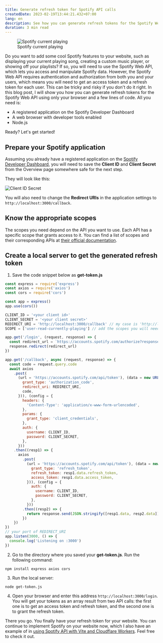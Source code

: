 ```yaml
---
title: Generate refresh token for Spotify API calls
createdDate: 2023-02-19T13:44:21.432+07:00
lang: en
description: See how you can generate refresh tokens for the Spotify Web API using your browser and Node.js. Learn how to use the Spotify Developer Dashboard, scopes, and code snippets to access Spotify data on your website.
duration: 3 min read
---
```


<figure class="pt-5">
  <img src={spotifyCurrentPlaying.src} alt="Spotify current playing" class="shadow rounded-lg" />
  <figcaption class="text-center">
    Spotify current playing
  </figcaption>
</figure>

Do you want to add some cool Spotify features to your website, such as displaying your current playing song, creating a custom music player, or showing off your playlists? If so, you will need to use the Spotify Web API, which lets you access and manipulate Spotify data. However, the Spotify Web API requires authentication and authorization from both you and your users, which means you will need to get an access token and a refresh token for each user. This can be tricky and risky if you don't do it right. In this blog post, I will show you how you can generate refresh tokens for the Spotify Web API using only your browser and a few lines of code. All you need is:

- A registered application on the Spotify Developer Dashboard
- A web browser with developer tools enabled
- Node.js

Ready? Let's get started!

## Prepare your Spotify application

Assuming you already have a registered application on the [Spotify Developer Dashboard](https://developer.spotify.com), you will need to save the **Client ID** and **Client Secret** from the Overview page somewhere safe for the next step.

They will look like this:

<Image src={clientIdSecret} alt="Client ID Secret" class="shadow rounded-lg" />

You will also need to change the **Redirect URIs** in the application settings to `http://localhost:3000/callback`.

## Know the appropriate scopes

The scopes you need depend on the API you want to use. Each API has a specific scope that grants access to it. You can find a list of scopes and their corresponding APIs at [their official documentation](https://developer.spotify.com/documentation/general/guides/authorization/scopes/).

## Create a local server to get the generated refresh token

1. Save the code snippet below as **get-token.js**

```javascript title="get-token.js" showLineNumbers
const express = require('express')
const axios = require('axios')
const cors = require('cors')

const app = express()
app.use(cors())

CLIENT_ID = '<your client id>'
CLIENT_SECRET = '<your client secret>'
REDIRECT_URI = 'http://localhost:3000/callback' // my case is 'http://localhost:3000/callback'
SCOPE = ['user-read-currently-playing'] // add the scopes you will need for your API calls

app.get('/login', (request, response) => {
  const redirect_url = `https://accounts.spotify.com/authorize?response_type=code&client_id=${CLIENT_ID}&scope=${SCOPE}&state=123456&redirect_uri=${REDIRECT_URI}&prompt=consent`
  response.redirect(redirect_url)
})

app.get('/callback', async (request, response) => {
  const code = request.query.code
  await axios
    .post(
      (url = 'https://accounts.spotify.com/api/token'), (data = new URLSearchParams({
        grant_type: 'authorization_code',
        redirect_uri: REDIRECT_URI,
        code,
      })), (config = {
        headers: {
          'Content-Type': 'application/x-www-form-urlencoded',
        },
        params: {
          grant_type: 'client_credentials',
        },
        auth: {
          username: CLIENT_ID,
          password: CLIENT_SECRET,
        },
      }))
    .then((resp1) => {
      axios
        .post(
          (url = 'https://accounts.spotify.com/api/token'), (data = new URLSearchParams({
            grant_type: 'refresh_token',
            refresh_token: resp1.data.refresh_token,
            access_token: resp1.data.access_token,
          })), (config = {
            auth: {
              username: CLIENT_ID,
              password: CLIENT_SECRET,
            },
          }))
        .then((resp2) => {
          return response.send(JSON.stringify([resp1.data, resp2.data]))
        })
    })
})
// your port of REDIRECT_URI
app.listen(3000, () => {
  console.log('Listening on :3000')
})
```

2. Go to the directory where you saved your **get-token.js**. Run the following command:

```shell
npm install express axios cors
```

3. Run the local server:

```shell
node get-token.js
```

4. Open your browser and enter this address `http://localhost:3000/login`. You will get your tokens as an array result from two API calls: the first one is to get an access token and refresh token, and the second one is to grant the refresh token.

There you go. You finally have your refresh token for your website. You can continue to implement Spotify on your website now, which I also have an example of in [using Spotify API with Vite and Cloudflare Workers](/posts/spotify-api-vite-cloudflare-workers). Feel free to check it out.
